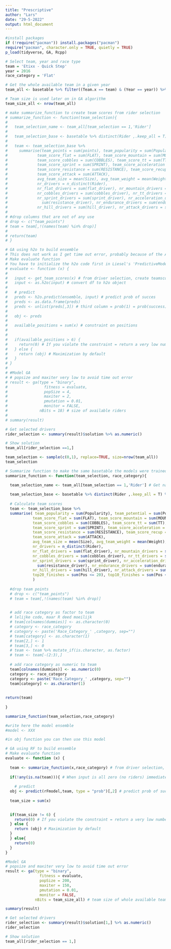 ```yaml
---
title: "Prescriptive"
author: "Lars"
date: "29-5-2022"
output: html_document
---
```


```r
#install packages
if (!require("pacman")) install.packages("pacman")
require("pacman", character.only = TRUE, quietly = TRUE)
p_load(tidyverse, GA, Rcpp)

```

```r
# Select team, year and race type
team = 'Etixx - Quick Step'
year = 2016 
race_category = 'Flat'
```

```r
# Get the whole available team in a given year
team_all <- basetable %>% filter((Team.x == team) & (Year == year)) %>% distinct(Rider,.keep_all = T) %>% select(Rider,Team.x) # Select the available team members of a given team in a given year

# Team size is used later on in GA algorithm
team_size_all <- nrow(team_all)

```


```r
# make summarize_function to create team scores from rider selection
# summarize_function <- function(team_selection){
#   
#   team_selection_name <- team_all[team_selection == 1,'Rider']
#   
#   team_selection_base <- basetable %>% distinct(Rider ,.keep_all = T) %>% filter(Rider %in% team_selection_name)
# 
#   team <- team_selection_base %>%
#     summarise(team_points = sum(points), team_popularity = sum(Popularity), team_potential = sum(Potential),
#             team_score_flat = sum(FLAT), team_score_mountain = sum(MOUNTAIN), team_score_downhill = sum(DOWNHILL),
#             team_score_cobbles = sum(COBBLES), team_score_tt = sum(TT), team_score_prologue = sum(PROLOGUE),
#             team_score_sprint = sum(SPRINT), team_score_acceleration = sum(ACCELERATION), team_score_endurance = sum(ENDURANCE),
#             team_score_resistance = sum(RESISTANCE), team_score_recup = sum(RECUP), team_score_hill = sum(HILL),
#             team_score_attack = sum(ATTACK), 
#             avg_team_size = mean(Size), avg_team_weight = mean(Weight),
#             nr_drivers = n_distinct(Rider),
#             nr_flat_drivers = sum(flat_driver), nr_mountain_drivers = sum(mountain_driver), nr_downhill_drivers = sum(downhill_driver),
#             nr_cobbles_drivers = sum(cobbles_driver), nr_tt_drivers = sum(tt_driver), nr_prologue_drivers = sum(prologue_driver),
#             nr_sprint_drivers = sum(sprint_driver), nr_acceleration_drivers = sum(acceleration_driver), nr_resistance_drivers =
#               sum(resistance_driver), nr_endurance_drivers = sum(endurance_driver), nr_recup_drivers = sum(recup_driver), 
#             nr_hill_drivers = sum(hill_driver), nr_attack_drivers = sum(attack_driver), avg_age_drivers = mean(age))
#   
# #drop columns that are not of any use
# drop <- c("team_points")
# team = team[,!(names(team) %in% drop)]
# 
# return(team)
# }
```


```r
# GA using h2o to build ensemble
# This does not work as I get time out error, probably because of the API in h2o
# Make evaluate function
# You have to initialize the h2o code first in Liesel's 'PredictiveModel.Rmd' file. 
# evaluate <- function (x) {
#   
#   input <- get_team_scores(x) # from driver selection, create teamscores df
#   input <- as.h2o(input) # convert df to h2o object
#   
#   # predict
#   preds <- h2o.predict(ensemble, input) # predict prob of succes
#   preds <- as.data.frame(preds) 
#   preds <- unlist(preds[,3]) # third column = prob(1) = prob(success)
#   
#   obj <- preds
#   
#   available_positions = sum(x) # constraint on positions
# 
#   
#   if(available_positions > 6) {
#     return(0) # If you violate the constraint = return a very low number
#   } else {
#     return (obj) # Maximization by default
#   }
# }
# 
# #Model GA
# # popsize and maxiter very low to avoid time out error
# result <- ga(type = "binary",
#                fitness = evaluate, 
#                popSize = 4, 
#                maxiter = 2, 
#                pmutation = 0.01, 
#                monitor = FALSE,
#              nBits = 18) # size of available riders
# 
# summary(result)
```

```r
# Get selected drivers 
rider_selection <- summary(result)$solution %>% as.numeric()
```

```r
# Show solution
team_all[rider_selection ==1,]
```

```r
team_selection <- sample(c(0,1), replace=TRUE, size=nrow(team_all))
team_selection
```


```r
# Summarize function to make the same basetable the models were trained on 
summarize_function <- function(team_selection, race_category){

  team_selection_name <- team_all[team_selection == 1,'Rider'] # Get names of selected riders
  
  team_selection_base <- basetable %>% distinct(Rider ,.keep_all = T) %>% filter(Rider %in% team_selection_name) # Get information on the selected riders. The columns which we summarize in the next step are static. So it doesn't matter which race we get the riders information from. 
  
  # Calculate team scores
  team <- team_selection_base %>%
  summarise( team_popularity = sum(Popularity), team_potential = sum(Potential),
            team_score_flat = sum(FLAT), team_score_mountain = sum(MOUNTAIN), team_score_downhill = sum(DOWNHILL),
            team_score_cobbles = sum(COBBLES), team_score_tt = sum(TT), team_score_prologue = sum(PROLOGUE),
            team_score_sprint = sum(SPRINT), team_score_acceleration = sum(ACCELERATION), team_score_endurance = sum(ENDURANCE),
            team_score_resistance = sum(RESISTANCE), team_score_recup = sum(RECUP), team_score_hill = sum(HILL),
            team_score_attack = sum(ATTACK), 
            avg_team_size = mean(Size), avg_team_weight = mean(Weight),
            nr_drivers = n_distinct(Rider),
            nr_flat_drivers = sum(flat_driver), nr_mountain_drivers = sum(mountain_driver), nr_downhill_drivers = sum(downhill_driver),
            nr_cobbles_drivers = sum(cobbles_driver), nr_tt_drivers = sum(tt_driver), nr_prologue_drivers = sum(prologue_driver),
            nr_sprint_drivers = sum(sprint_driver), nr_acceleration_drivers = sum(acceleration_driver), nr_resistance_drivers =
              sum(resistance_driver), nr_endurance_drivers = sum(endurance_driver), nr_recup_drivers = sum(recup_driver), 
            nr_hill_drivers = sum(hill_driver), nr_attack_drivers = sum(attack_driver), avg_age_drivers = mean(age),
            top20_finishes = sum(Pos <= 20), top10_finishes = sum(Pos <= 10), top5_finishes = sum(Pos <= 5), top3_finishes = sum(Pos <= 3)
            )
  
  #drop team points
  # drop <- c("team_points")
  # team = team[,!(names(team) %in% drop)]

  
  # add race category as factor to team
  # lelijke code, maar R deed moeilijk
  # team[colnames(dummies)] <- as.character(0)
  # category <- race_category
  # category <- paste('Race_Category_' ,category, sep="")
  # team[category] <- as.character(1)
  # team[2,] <- 1
  # team[3,] <- 0
  # team <- team %>% mutate_if(is.character, as.factor)
  # team <- team[-(2:3),] 
  
  # add race category as numeric to team
  team[colnames(dummies)] <- as.numeric(0)
  category <- race_category
  category <- paste('Race_Category_' ,category, sep="")
  team[category] <- as.character(1)
 
  
return(team)
  
}
```


```r
summarize_function(team_selection,race_category)
```

```r
#write here the model ensemble
#model <- XXX

#in obj function you can then use this model
```


```r
# GA using RF to build ensemble 
# Make evaluate function
evaluate <- function (x) {
  
  team <- summarize_function(x,race_category) # from driver selection, create team scores
  
  if(!any(is.na(team))){ # When input is all zero (no riders) immediately return low number, otherwise RF will throw error as the summarize_function will return an Na's which RF cannot handle
  
    # predict
  obj <- predict(rFmodel,team, type = "prob")[,2] # predict prob of success = objective function
  
  team_size = sum(x) 

  
  if(team_size != 6) {
    return(0) # If you violate the constraint = return a very low number
  } else {
    return (obj) # Maximization by default
  }
  } else{
    return(0)
  }
}

#Model GA
# popsize and maxiter very low to avoid time out error
result <- ga(type = "binary",
               fitness = evaluate, 
               popSize = 200, 
               maxiter = 150, 
               pmutation = 0.01, 
               monitor = FALSE,
             nBits = team_size_all) # team size of whole available team

summary(result)
```


```r
# Get selected drivers 
rider_selection <- summary(result)$solution[1,] %>% as.numeric()
rider_selection
```

```r
# Show solution
team_all[rider_selection == 1,]
```
